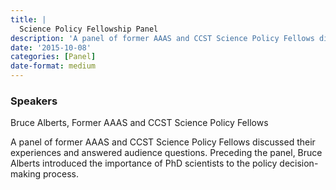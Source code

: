 ```yaml
---
title: |
  Science Policy Fellowship Panel
description: 'A panel of former AAAS and CCST Science Policy Fellows discussed their experiences and answered audience questions.'
date: '2015-10-08'
categories: [Panel]
date-format: medium 
---
```



### Speakers  
Bruce Alberts, Former AAAS and CCST Science Policy Fellows

A panel of former AAAS and CCST Science Policy Fellows discussed their experiences and answered audience questions. Preceding the panel, Bruce Alberts introduced the importance of PhD scientists to the policy decision-making process.


